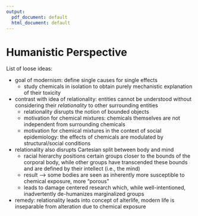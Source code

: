 ```yaml
---
output:
  pdf_document: default
  html_document: default
---
```

# Humanistic Perspective {#humanistic}

<!-- In our modern world, we are constantly exposed to toxins, permeating our bodies through our food, skin, and lungs. Studies of environmental hazards have typically focused on identifying the health effects of single exposures. However, humans are invariably exposed to whole mixtures of exposures, and analyses of their joint effects can provide more accurate estimates of true health risk. The study of mixtures presents unique statistical challenges, though. My thesis explores the theory of emerging Bayesian regression techniques for quantifying the health risks of mixtures of pollutants. Specifically, I am using simulation studies to assess how modern statistical methods can detect interactions between multiple pollutants, and between pollutants and sociodemographic factors. I am keenly interested in combating habits of thought that associate outcomes with single, isolated causes, and progressing toward a study of health that acknowledges the relationality of our bodies to the environment and to each other.  -->

List of loose ideas:

- goal of modernism: define single causes for single effects
  - study chemicals in isolation to obtain purely mechanistic explanation of their toxicity
- contrast with idea of relationality: entities cannot be understood without considering their *relationality* to other surrounding entities
  - relationality disrupts the notion of bounded objects
  - motivation for chemical mixtures: chemicals themselves are not independent from surrounding chemicals
  - motivation for chemical mixtures in the context of social epidemiology: the effects of chemicals are modulated by structural/social conditions
- relationality also disrupts Cartesian split between body and mind
  - racial hierarchy positions certain groups closer to the bounds of the corporal body, while other groups have transcended these bounds and are defined by their intellect (i.e., the mind)
  - result --> some bodies are seen as inherently more susceptible to chemical exposure, more "porous" 
  - leads to damage centered research which, while well-intentioned, inadvertently de-humanizes marginalized groups
- remedy: relationality leads into concept of alterlife, modern life is inseparable from alteration due to chemical exposure



